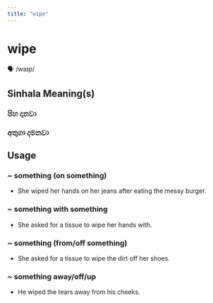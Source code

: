 ```yaml
---
title: "wipe"
---
```


# wipe

🗣️ /waɪp/

## Sinhala Meaning(s)

### පිහ දානවා
### අතුගා දමනවා

## Usage

### ~ something (on something)

- She wiped her hands on her jeans after eating the messy burger.


### ~ something with something

- She asked for a tissue to wipe her hands with.


### ~ something (from/off something)

- She asked for a tissue to wipe the dirt off her shoes.


### ~ something away/off/up

- He wiped the tears away from his cheeks.

